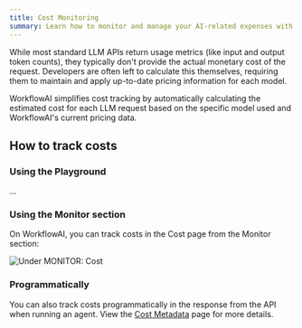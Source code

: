 ```yaml
---
title: Cost Monitoring
summary: Learn how to monitor and manage your AI-related expenses with WorkflowAI's cost tracking features. This guide covers how to view cost data in the platform and access it programmatically.
---
```



While most standard LLM APIs return usage metrics (like input and output token counts), they typically don't provide the actual monetary cost of the request. Developers are often left to calculate this themselves, requiring them to maintain and apply up-to-date pricing information for each model.

WorkflowAI simplifies cost tracking by automatically calculating the estimated cost for each LLM request based on the specific model used and WorkflowAI's current pricing data.

## How to track costs

### Using the Playground

...

### Using the Monitor section

On WorkflowAI, you can track costs in the Cost page from the Monitor section:

![Under MONITOR: Cost](/images/observability/monitoring.png)

### Programmatically

You can also track costs programmatically in the response from the API when running an agent.
View the [Cost Metadata](/docs/inference/cost) page for more details.